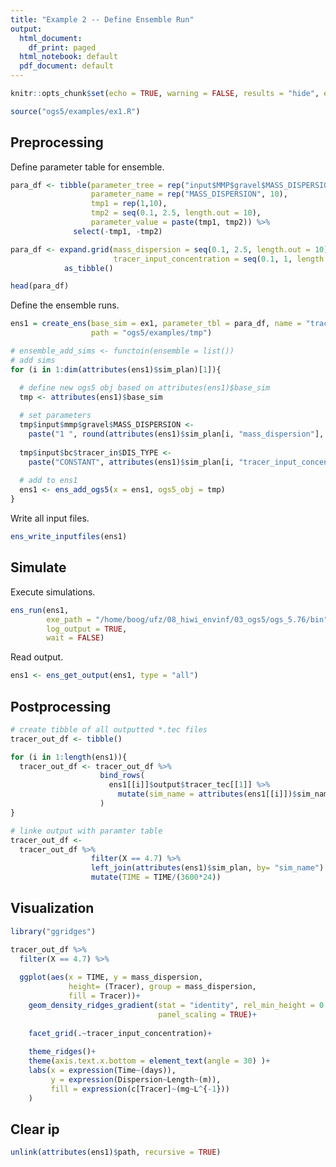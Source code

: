 ```yaml
---
title: "Example 2 -- Define Ensemble Run"
output:
  html_document:
    df_print: paged
  html_notebook: default
  pdf_document: default
---
```


```r
knitr::opts_chunk$set(echo = TRUE, warning = FALSE, results = "hide", error = FALSE, message = FALSE)
```

```r
source("ogs5/examples/ex1.R")
```


## Preprocessing

Define parameter table for ensemble.
```r
para_df <- tibble(parameter_tree = rep("input$MMP$gravel$MASS_DISPERSION", 10),
                  parameter_name = rep("MASS_DISPERSION", 10),
                  tmp1 = rep(1,10),
                  tmp2 = seq(0.1, 2.5, length.out = 10),
                  parameter_value = paste(tmp1, tmp2)) %>% 
              select(-tmp1, -tmp2)
```

```r
para_df <- expand.grid(mass_dispersion = seq(0.1, 2.5, length.out = 10),
                       tracer_input_concentration = seq(0.1, 1, length.out = 5)) %>% 
            as_tibble()

head(para_df)
```


Define the ensemble runs.
```r
ens1 = create_ens(base_sim = ex1, parameter_tbl = para_df, name = "tracersim",
                  path = "ogs5/examples/tmp")

# ensemble_add_sims <- functoin(ensemble = list())
# add sims
for (i in 1:dim(attributes(ens1)$sim_plan)[1]){

  # define new ogs5 obj based on attributes(ens1)$base_sim 
  tmp <- attributes(ens1)$base_sim
 
  # set parameters
  tmp$input$mmp$gravel$MASS_DISPERSION <- 
    paste("1 ", round(attributes(ens1)$sim_plan[i, "mass_dispersion"], 2))
  
  tmp$input$bc$tracer_in$DIS_TYPE <- 
    paste("CONSTANT", attributes(ens1)$sim_plan[i, "tracer_input_concentration"])
  
  # add to ens1
  ens1 <- ens_add_ogs5(x = ens1, ogs5_obj = tmp)
}
```

Write all input files.
```r
ens_write_inputfiles(ens1)
```

## Simulate

Execute simulations.
```r
ens_run(ens1, 
        exe_path = "/home/boog/ufz/08_hiwi_envinf/03_ogs5/ogs_5.76/bin",
        log_output = TRUE,
        wait = FALSE)

```

Read output.
```r
ens1 <- ens_get_output(ens1, type = "all")
```

## Postprocessing

```r
# create tibble of all outputted *.tec files
tracer_out_df <- tibble()

for (i in 1:length(ens1)){
  tracer_out_df <- tracer_out_df %>% 
                    bind_rows(
                      ens1[[i]]$output$tracer_tec[[1]] %>% 
                        mutate(sim_name = attributes(ens1[[i]])$sim_name)
                    )   
}
```


```r
# linke output with paramter table
tracer_out_df <-
  tracer_out_df %>% 
                  filter(X == 4.7) %>% 
                  left_join(attributes(ens1)$sim_plan, by= "sim_name") %>% 
                  mutate(TIME = TIME/(3600*24))
```


## Visualization

```r
library("ggridges")

tracer_out_df %>% 
  filter(X == 4.7) %>% 
  
  ggplot(aes(x = TIME, y = mass_dispersion, 
             height= (Tracer), group = mass_dispersion,
             fill = Tracer))+
    geom_density_ridges_gradient(stat = "identity", rel_min_height = 0.01,
                                 panel_scaling = TRUE)+
    
    facet_grid(.~tracer_input_concentration)+
  
    theme_ridges()+
    theme(axis.text.x.bottom = element_text(angle = 30) )+
    labs(x = expression(Time~(days)),
         y = expression(Dispersion~Length~(m)),
         fill = expression(c[Tracer]~(mg~L^{-1}))
    )
```

## Clear ip
```r
unlink(attributes(ens1)$path, recursive = TRUE)
```

